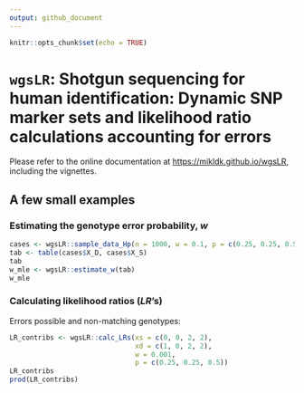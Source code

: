 ```yaml
---
output: github_document
---
```


```r
knitr::opts_chunk$set(echo = TRUE)
```

# `wgsLR`: Shotgun sequencing for human identification: Dynamic SNP marker sets and likelihood ratio calculations accounting for errors

Please refer to the online documentation at <https://mikldk.github.io/wgsLR>, including the vignettes.


## A few small examples

### Estimating the genotype error probability, $w$

```r
cases <- wgsLR::sample_data_Hp(n = 1000, w = 0.1, p = c(0.25, 0.25, 0.5))
tab <- table(cases$X_D, cases$X_S)
tab
w_mle <- wgsLR::estimate_w(tab)
w_mle
```

### Calculating likelihood ratios ($LR$'s)

Errors possible and non-matching genotypes:

```r
LR_contribs <- wgsLR::calc_LRs(xs = c(0, 0, 2, 2), 
                               xd = c(1, 0, 2, 2), 
                               w = 0.001, 
                               p = c(0.25, 0.25, 0.5))
LR_contribs
prod(LR_contribs)
```
